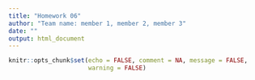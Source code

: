 ```yaml
---
title: "Homework 06"
author: "Team name: member 1, member 2, member 3"
date: ""
output: html_document
---
```


```r
knitr::opts_chunk$set(echo = FALSE, comment = NA, message = FALSE, 
                      warning = FALSE)
```

